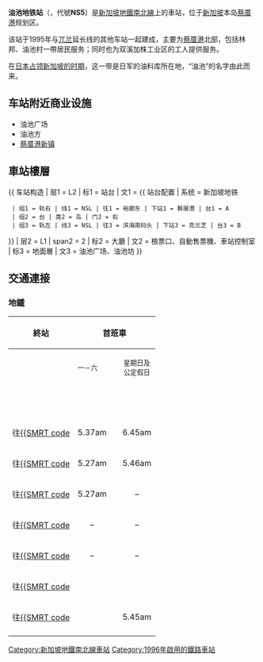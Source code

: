 {{noteTA
|G1=Railway}}
{{Infobox station
 | name={{SMRT code|NS|5}}<br />油池<br />Yew Tee<br />இயூ டீ<br />Yew Tee
 | type=[[地鐵站|地鐵站]]
 | linecolour={{新加坡地铁颜色|南北线|yes}}
 | image=Yew Tee with New Signage.jpg
 | image_size=
 | image_caption=油池新站牌
 | address={{SIN}}蔡厝港通道61號
 | coordinates={{Coord|1|23|49.15|N|103|44|50.06|E|type:railwaystation_region:SG}}
 | line=[[新加坡地鐵南北線|南北線]]
 | other=巴士、德士
 | structure=架空
 | platform=島式
 | depth=
 | levels=2層
 | tracks=2條
 | parking=
 | bicycle=
 | baggage_check=
 | passengers=
 | pass_year=
 | pass_percent=
 | pass_system=
 | opened=1996年2月10日
 | closed=
 | rebuilt=
 | electrified=
 | ADA=有
 | code={{SMRT code|NS|5}}
 | owned=
 | operator=[[SMRT地鐵|SMRT地鐵]]（[[SMRT集團|SMRT集團]]）
 | zone=
 | former=蔡厝港北
 | adjacent={{Adjacent stations|system=新加坡地铁|line=NSL|left=蔡厝港|right=克兰芝|note-left=NS4|note-mid={{新加坡地鐵車站編號|NS|5}}|note-right=NS7}}
 | mpassengers=
 | map_locator={{Superimpose| base = MRT map NS.svg
 | base_width = 300px
 | base_caption = 南北線
 | float = Red Dot.svg
 | float_width = 5px
 | float_caption = 油池地鐵站
 | x = 86
 | y = 48
}}}}

'''油池地铁站'''（{{lang-en|Yew Tee MRT Station}}，代號'''NS5'''）是[[新加坡地鐵南北線|新加坡地鐵南北線]]上的車站，位于[[新加坡|新加坡]]本岛[[蔡厝港|蔡厝港]]规划区。

该站于1995年与[[兀兰|兀兰]]延长线的其他车站一起建成，主要为[[蔡厝港|蔡厝港]]北部，包括林邦、油池村一帶居民服务；同时也为双溪加株工业区的工人提供服务。

在[[新加坡日治时期|日本占领新加坡的时期]]，这一带是日军的油料库所在地，“油池”的名字由此而来。

==车站附近商业设施==
*油池广场
*油池方
*[[蔡厝港|蔡厝港新镇]]

==車站樓層==
{{ 车站构造
| 层1 = L2 | 标1 = 站台
| 文1 = {{ 站台配置 | 系统 = 新加坡地铁
  | 组1 = 轨右 | 线1 = NSL | 往1 = 裕廊东 | 下站1 = 蔡厝港 | 台1 = A
  | 组2 = 台 | 类2 = 岛 | 门2 = 右
  | 组3 = 轨左 | 线3 = NSL | 往3 = 滨海南码头 | 下站3 = 克兰芝 | 台3 = B
}}
| 层2 = L1 | span2 = 2 | 标2 = 大廳
| 文2 = 檢票口、自動售票機、車站控制室
| 标3 = 地面層
| 文3 = 油池广场、油池坊
}}

==交通連接==
===地鐵===
{| style="text-align:centre; font-size:95%; border:1px solid black"
|-
! 終站 !! colspan="3" | 首班車 !! !! 末班車
|-
| || <small>一－六</small> || || style="text-align:center" | <small>星期日及<br />公定假日</small> || || style="text-align:center" | <small>每日</small>
|-
! colspan="7" style="background-color:#{{SMRT color|North South}};color:white; height:25px" | 南北線
|-
| 往[[裕廊東地鐵站|{{SMRT code]] || style="text-align:center" | 5.37am || || style="text-align:center" | 6.45am || || style="text-align:center" | 12.46am
|-
| 往[[濱海南碼頭地鐵站|{{SMRT code]] || style="text-align:center" | 5.27am || || style="text-align:center" | 5.46am || || style="text-align:center" | 10.58pm
|-
| 往[[濱海灣地鐵站|{{SMRT code]] || style="text-align:center" | 5.27am || || style="text-align:center" | – || || style="text-align:center" | 11.04pm
|-
| 往[[大巴窯地鐵站|{{SMRT code]] || style="text-align:center" | – || || style="text-align:center" | – || || style="text-align:center" | 11.40pm
|-
| 往[[宏茂橋地鐵站|{{SMRT code]] || style="text-align:center" | – || || style="text-align:center" | – || || style="text-align:center" | 12.29am
|-
| 往[[海軍部地鐵站_(新加坡)|{{SMRT code]] || style="text-align:center" |   || || style="text-align:center" | || || style="text-align:center" | 12.34am
|-
| 往[[武吉甘柏地鐵站|{{SMRT code]] || style="text-align:center"  |  || || style=text-align:center" | 5.45am || || style=&text-align:center" |
|-
|}

{{新加坡地鐵南北線}}

[[Category:新加坡地鐵南北線車站|Category:新加坡地鐵南北線車站]]
[[Category:1996年啟用的鐵路車站|Category:1996年啟用的鐵路車站]]